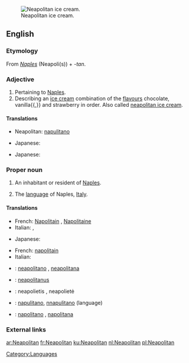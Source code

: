 [[Image:Neapolitan ice cream UK.JPG|thumb|right|Neapolitan ice cream.]]
==English==

===Etymology===
From ''[[Naples]]'' (Neapoli(s)) + ''-tan''.

===Adjective===
{{en-adj|-}}

# Pertaining to [[Naples]].
# Describing an [[ice cream]] combination of the [[flavours]] chocolate, vanilla{{,}} and strawberry in order. Also called [[neapolitan ice cream]].

====Translations====
{{trans-top|pertaining to Naples}}
* Neapolitan: [[napulitano]]
{{trans-mid}}
* Japanese: {{t|ja|ナポリの|tr=napori no|sc=Jpan}}
{{trans-bottom}}

{{trans-top|ice cream}}
* Japanese: {{t|ja|ナポリタン|tr=naporitan|sc=Jpan}}
{{trans-mid}}
{{trans-bottom}}

===Proper noun===
{{en-proper noun|s}}

# {{countable}} An inhabitant or resident of [[Naples]].
# {{uncountable}} The [[language]] of Naples, [[Italy]].

====Translations====
{{trans-top|inhabitant or resident of Naples}}
* French: [[Napolitain]] {{m}}, [[Napolitaine]] {{f}}
* Italian: {{t+|it|napoletano|m}}, {{t+|it|napoletana|f}}
{{trans-mid}}
* Japanese: {{t|ja|ナポリ人|tr=napori jin|sc=Jpan}}
{{trans-bottom}}

{{trans-top|language of Naples, Italy}}
* French: [[napolitain]] {{m}}
* Italian: {{t+|it|napoletano|m}}
{{trans-mid}}
{{trans-bottom}}

{{checktrans}}
*{{ttbc|Interlingua}}: [[neapolitano]] {{m}}, [[neapolitana]] {{f}}
*{{ttbc|Latin}}: [[neapolitanus]]
*{{ttbc|Lithuanian}}: neapolietis {{m}}, neapolietė {{f}}
*{{ttbc|Neapolitan}}: [[napulitano]], [[nnapulitano]] (language)
*{{ttbc|Portuguese}}: [[napolitano]] {{m}}, [[napolitana]] {{f}}

===External links===
{{ethnologue|code=nap}}

[[Category:Languages]]

[[ar:Neapolitan]]
[[fr:Neapolitan]]
[[ku:Neapolitan]]
[[nl:Neapolitan]]
[[pl:Neapolitan]]